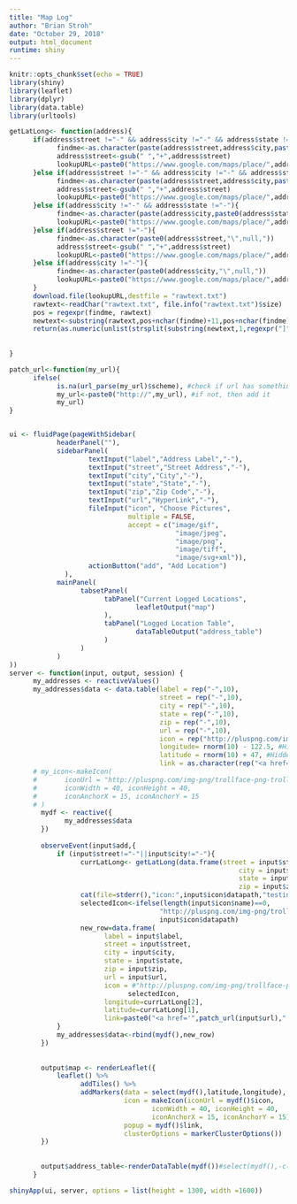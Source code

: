 ```yaml
---
title: "Map Log"
author: "Brian Stroh"
date: "October 29, 2018"
output: html_document
runtime: shiny
---
```


<style type="text/css">
.main-container {
      max-width: 940px;
      margin-left: 0px;
      margin-right: auto;
}
code {
      color: inherit;
      background-color: rgba(0, 0, 0, 0.04);
}
img {
      max-width:100%;
      height: 100%;
}
.tabbed-pane {
      padding-top: 12px;
}
.html-widget {
      margin-bottom: 20px;
}
button.code-folding-btn:focus {
      outline: none;
}

</style>



```r
knitr::opts_chunk$set(echo = TRUE)
library(shiny)
library(leaflet)
library(dplyr)
library(data.table)
library(urltools)

getLatLong<- function(address){
      if(address$street !="-" && address$city !="-" && address$state !="-" && address$zip !="-"){
            findme<-as.character(paste(address$street,address$city,paste(address$state,paste0(address$zip,"\",null,"),sep=" "),sep=", "))
            address$street<-gsub(" ","+",address$street)
            lookupURL<-paste0("https://www.google.com/maps/place/",address$street,",+",address$city,",+",address$state,"+",address$zip,"/")
      }else if(address$street !="-" && address$city !="-" && address$state !="-"){
            findme<-as.character(paste(address$street,address$city,paste0(address$state,"\",null,"),sep=", "))
            address$street<-gsub(" ","+",address$street)
            lookupURL<-paste0("https://www.google.com/maps/place/",address$street,",+",address$city,",+",address$state,"/")
      }else if(address$city !="-" && address$state !="-"){
            findme<-as.character(paste(address$city,paste0(address$state,"\",null,"),sep=", "))
            lookupURL<-paste0("https://www.google.com/maps/place/",address$city,",+",address$state,"/")
      }else if(address$street !="-"){
            findme<-as.character(paste0(address$street,"\",null,"))
            address$street<-gsub(" ","+",address$street)
            lookupURL<-paste0("https://www.google.com/maps/place/",address$street,"/")
      }else if(address$city !="-"){
            findme<-as.character(paste0(address$city,"\",null,"))
            lookupURL<-paste0("https://www.google.com/maps/place/",address$city,"/")
      }
      download.file(lookupURL,destfile = "rawtext.txt")
      rawtext<-readChar("rawtext.txt", file.info("rawtext.txt")$size)
      pos = regexpr(findme, rawtext)
      newtext<-substring(rawtext,pos+nchar(findme)+11,pos+nchar(findme)+70)
      return(as.numeric(unlist(strsplit(substring(newtext,1,regexpr("]",newtext)-1),","))))
      
      
}

patch_url<-function(my_url){
      ifelse(
            is.na(url_parse(my_url)$scheme), #check if url has something like 'http://'
            my_url<-paste0("http://",my_url), #if not, then add it
            my_url)
}



```


```r

ui <- fluidPage(pageWithSidebar(
            headerPanel(""),
            sidebarPanel(
                    textInput("label","Address Label","-"),
                    textInput("street","Street Address","-"),
                    textInput("city","City","-"),
                    textInput("state","State","-"),
                    textInput("zip","Zip Code","-"),
                    textInput("url","HyperLink","-"),
                    fileInput("icon", "Choose Pictures",
                              multiple = FALSE,
                              accept = c("image/gif",
                                          "image/jpeg",
                                          "image/png",
                                          "image/tiff",
                                          "image/svg+xml")),
                    actionButton("add", "Add Location")
              ),
            mainPanel(
                  tabsetPanel(
                        tabPanel("Current Logged Locations",
                                leafletOutput("map")
                        ),
                        tabPanel("Logged Location Table",
                                dataTableOutput("address_table")
                        )
                  )
            )
))
server <- function(input, output, session) {
      my_addresses <- reactiveValues()
      my_addresses$data <- data.table(label = rep("-",10),
                                      street = rep("-",10),
                                      city = rep("-",10),
                                      state = rep("-",10),
                                      zip = rep("-",10),
                                      url = rep("-",10),
                                      icon = rep("http://pluspng.com/img-png/trollface-png-troll-face-png-image-19697-900.png",10),
                                      longitude= rnorm(10) - 122.5, #Hidden Field
                                      latitude = rnorm(10) + 47, #Hidden Field
                                      link = as.character(rep("<a href='http://www.google.com/'>fake link</a>",10))) #Hidden Field
      # my_icon<-makeIcon(
      #       iconUrl = "http://pluspng.com/img-png/trollface-png-troll-face-png-image-19697-900.png",
      #       iconWidth = 40, iconHeight = 40,
      #       iconAnchorX = 15, iconAnchorY = 15
      # )
        mydf <- reactive({
              my_addresses$data
        })
        
        observeEvent(input$add,{
            if (input$street!="-"||input$city!="-"){
                  currLatLong<- getLatLong(data.frame(street = input$street,
                                                          city = input$city,
                                                          state = input$state,
                                                          zip = input$zip))
                  cat(file=stderr(),"icon:",input$icon$datapath,"testing if length(input$icon$name)==0",length(input$icon$name)==0,"/n")
                  selectedIcon<-ifelse(length(input$icon$name)==0,
                                      "http://pluspng.com/img-png/trollface-png-troll-face-png-image-19697-900.png",
                                      input$icon$datapath)
                  new_row=data.frame(
                        label = input$label,
                        street = input$street,
                        city = input$city,
                        state = input$state,
                        zip = input$zip,
                        url = input$url,
                        icon = #"http://pluspng.com/img-png/trollface-png-troll-face-png-image-19697-900.png",
                              selectedIcon,
                        longitude=currLatLong[2],
                        latitude=currLatLong[1],
                        link=paste0("<a href='",patch_url(input$url),"'>",input$label,"</a>"))
            }
            my_addresses$data<-rbind(mydf(),new_row)
        })
        
        
        output$map <- renderLeaflet({
            leaflet() %>%
                  addTiles() %>%
                  addMarkers(data = select(mydf(),latitude,longitude), 
                             icon = makeIcon(iconUrl = mydf()$icon,
                                    iconWidth = 40, iconHeight = 40,
                                    iconAnchorX = 15, iconAnchorY = 15),
                             popup = mydf()$link,
                             clusterOptions = markerClusterOptions())
        })
        
        
        output$address_table<-renderDataTable(mydf())#select(mydf(),-c(longitude,latitude)))
      }

shinyApp(ui, server, options = list(height = 1300, width =1600))
```

